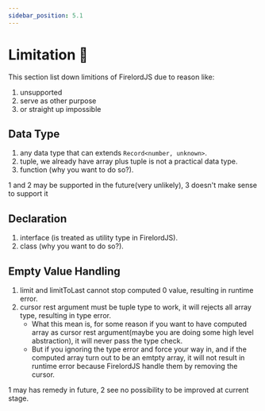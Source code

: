 ```yaml
---
sidebar_position: 5.1
---
```


# Limitation 🛑

This section list down limitions of FirelordJS due to reason like:

1. unsupported
2. serve as other purpose
3. or straight up impossible

## Data Type

1. any data type that can extends `Record<number, unknown>`.
2. tuple, we already have array plus tuple is not a practical data type.
3. function (why you want to do so?).

1 and 2 may be supported in the future(very unlikely), 3 doesn't make sense to support it

## Declaration

1. interface (is treated as utility type in FirelordJS).
2. class (why you want to do so?).

## Empty Value Handling

1. limit and limitToLast cannot stop computed 0 value, resulting in runtime error.
2. cursor rest argument must be tuple type to work, it will rejects all array type, resulting in type error.
   - What this mean is, for some reason if you want to have computed array as cursor rest argument(maybe you are doing some high level abstraction), it will never pass the type check.
   - But if you ignoring the type error and force your way in, and if the computed array turn out to be an emtpty array, it will not result in runtime error because FirelordJS handle them by removing the cursor.

1 may has remedy in future, 2 see no possibility to be improved at current stage.
